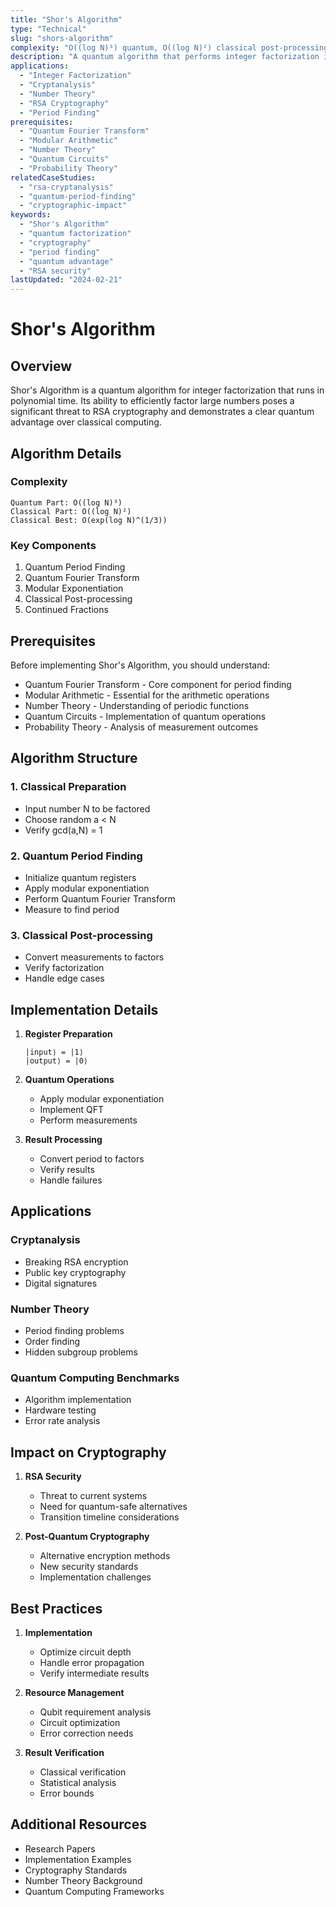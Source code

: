 ```yaml
---
title: "Shor's Algorithm"
type: "Technical"
slug: "shors-algorithm"
complexity: "O((log N)³) quantum, O((log N)²) classical post-processing"
description: "A quantum algorithm that performs integer factorization in polynomial time, demonstrating exponential speedup over the best known classical algorithms. This breakthrough has significant implications for cryptography and number theory."
applications:
  - "Integer Factorization"
  - "Cryptanalysis"
  - "Number Theory"
  - "RSA Cryptography"
  - "Period Finding"
prerequisites:
  - "Quantum Fourier Transform"
  - "Modular Arithmetic"
  - "Number Theory"
  - "Quantum Circuits"
  - "Probability Theory"
relatedCaseStudies:
  - "rsa-cryptanalysis"
  - "quantum-period-finding"
  - "cryptographic-impact"
keywords:
  - "Shor's Algorithm"
  - "quantum factorization"
  - "cryptography"
  - "period finding"
  - "quantum advantage"
  - "RSA security"
lastUpdated: "2024-02-21"
---
```


# Shor's Algorithm

## Overview

Shor's Algorithm is a quantum algorithm for integer factorization that runs in polynomial time. Its ability to efficiently factor large numbers poses a significant threat to RSA cryptography and demonstrates a clear quantum advantage over classical computing.

## Algorithm Details

### Complexity
```
Quantum Part: O((log N)³)
Classical Part: O((log N)²)
Classical Best: O(exp(log N)^(1/3))
```

### Key Components
1. Quantum Period Finding
2. Quantum Fourier Transform
3. Modular Exponentiation
4. Classical Post-processing
5. Continued Fractions

## Prerequisites

Before implementing Shor's Algorithm, you should understand:

- Quantum Fourier Transform - Core component for period finding
- Modular Arithmetic - Essential for the arithmetic operations
- Number Theory - Understanding of periodic functions
- Quantum Circuits - Implementation of quantum operations
- Probability Theory - Analysis of measurement outcomes

## Algorithm Structure

### 1. Classical Preparation
- Input number N to be factored
- Choose random a < N
- Verify gcd(a,N) = 1

### 2. Quantum Period Finding
- Initialize quantum registers
- Apply modular exponentiation
- Perform Quantum Fourier Transform
- Measure to find period

### 3. Classical Post-processing
- Convert measurements to factors
- Verify factorization
- Handle edge cases

## Implementation Details

1. **Register Preparation**
   ```
   |input⟩ = |1⟩
   |output⟩ = |0⟩
   ```

2. **Quantum Operations**
   - Apply modular exponentiation
   - Implement QFT
   - Perform measurements

3. **Result Processing**
   - Convert period to factors
   - Verify results
   - Handle failures

## Applications

### Cryptanalysis
- Breaking RSA encryption
- Public key cryptography
- Digital signatures

### Number Theory
- Period finding problems
- Order finding
- Hidden subgroup problems

### Quantum Computing Benchmarks
- Algorithm implementation
- Hardware testing
- Error rate analysis

## Impact on Cryptography

1. **RSA Security**
   - Threat to current systems
   - Need for quantum-safe alternatives
   - Transition timeline considerations

2. **Post-Quantum Cryptography**
   - Alternative encryption methods
   - New security standards
   - Implementation challenges

## Best Practices

1. **Implementation**
   - Optimize circuit depth
   - Handle error propagation
   - Verify intermediate results

2. **Resource Management**
   - Qubit requirement analysis
   - Circuit optimization
   - Error correction needs

3. **Result Verification**
   - Classical verification
   - Statistical analysis
   - Error bounds

## Additional Resources

- Research Papers
- Implementation Examples
- Cryptography Standards
- Number Theory Background
- Quantum Computing Frameworks